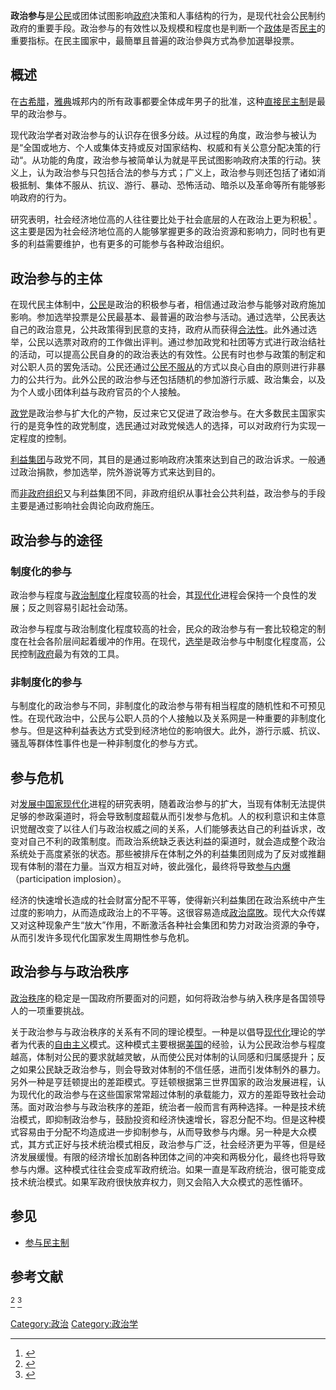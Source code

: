 '''政治参与'''是[[公民|公民]]或团体试图影响[[政府|政府]]决策和人事结构的行为，是现代社会公民制约政府的重要手段。政治参与的有效性以及规模和程度也是判断一个[[政体|政体]]是否[[民主|民主]]的重要指标{{r|孙关宏|page=279}}。在民主國家中，最簡單且普遍的政治參與方式為參加選舉投票。

==概述==
在[[古希腊|古希腊]]，[[雅典|雅典]]城邦内的所有政事都要全体成年男子的批准，这种[[直接民主制|直接民主制]]是最早的政治参与。

现代政治学者对政治参与的认识存在很多分歧。从过程的角度，政治参与被认为是“全国或地方、个人或集体支持或反对国家结构、权威和有关公意分配决策的行动“{{r|孙关宏|page=280}}。从功能的角度，政治参与被简单认为就是平民试图影响政府决策的行动{{r|亨廷顿|page=3}}。狭义上，认为政治参与只包括合法的参与方式；广义上，政治参与则还包括了诸如消极抵制、集体不服从、抗议、游行、暴动、恐怖活动、暗杀以及革命等所有能够影响政府的行为{{r|亨廷顿|page=6}}{{r|孙关宏|page=281}}。

研究表明，社会经济地位高的人往往要比处于社会底层的人在政治上更为积极<ref>{{cite book|author=格林斯坦|title=政治学手册精选（下）|pages=338-339}}</ref> 。这主要是因为社会经济地位高的人能够掌握更多的政治资源和影响力，同时也有更多的利益需要维护，也有更多的可能参与各种政治组织{{r|孙关宏|page=285}}。

==政治参与的主体==

在现代民主体制中，[[公民|公民]]是政治的积极参与者，相信通过政治参与能够对政府施加影响{{r|孙关宏|page=287}}。参加选举投票是公民最基本、最普遍的政治参与活动。通过选举，公民表达自己的政治意見，公共政策得到民意的支持，政府从而获得[[合法性|合法性]]。此外通过选举，公民以选票对政府的工作做出评判。通过参加政党和社团等方式进行政治结社的活动，可以提高公民自身的的政治表达的有效性。公民有时也参与政策的制定和对公职人员的罢免活动{{r|孙关宏|page=287-288}}。公民还通过[[公民不服从|公民不服从]]的方式以良心自由的原则进行非暴力的公共行为。此外公民的政治参与还包括随机的参加游行示威、政治集会，以及为个人或小团体利益与政府官员的个人接触{{r|孙关宏|page=288-289}}。

[[政党|政党]]是政治参与扩大化的产物，反过来它又促进了政治参与。在大多数民主国家实行的是竞争性的政党制度，选民通过对政党候选人的选择，可以对政府行为实现一定程度的控制{{r|孙关宏|page=289-290}}。

[[利益集团|利益集团]]与政党不同，其目的是通过影响政府决策來达到自己的政治诉求。一般通过政治捐款，参加选举，院外游说等方式来达到目的{{r|孙关宏|page=292-293}}。

而[[非政府组织|非政府组织]]又与利益集团不同，非政府组织从事社会公共利益，政治参与的手段主要是通过影响社会舆论向政府施压{{r|孙关宏|page=294-295}}。

==政治参与的途径==

===制度化的参与===
政治参与程度与[[政治制度化|政治制度化]]程度较高的社会，其[[现代化|现代化]]进程会保持一个良性的发展；反之则容易引起社会动荡{{r|孙关宏|page=297}}。

政治参与程度与政治制度化程度较高的社会，民众的政治参与有一套比较稳定的制度在社会各阶层间起着缓冲的作用。在现代，[[选举|选举]]是政治参与中制度化程度高，公民控制[[政府|政府]]最为有效的工具{{r|孙关宏|page=298}}。

===非制度化的参与===
与制度化的政治参与不同，非制度化的政治参与带有相当程度的随机性和不可预见性。在现代政治中，公民与公职人员的个人接触以及关系网是一种重要的非制度化参与。但是这种利益表达方式受到经济地位的影响很大。此外，游行示威、抗议、骚乱等群体性事件也是一种非制度化的参与方式{{r|孙关宏|page=302-303}}。

==参与危机==
对[[发展中国家|发展中国家]][[现代化|现代化]]进程的研究表明，随着政治参与的扩大，当现有体制无法提供足够的参政渠道时，将会导致制度超载从而引发参与危机。人的权利意识和主体意识觉醒改变了以往人们与政治权威之间的关系，人们能够表达自己的利益诉求，改变对自己不利的政策制度。而政治系统缺乏表达利益的渠道时，就会造成整个政治系统处于高度紧张的状态。那些被排斥在体制之外的利益集团则成为了反对或推翻现有体制的潜在力量。当双方相互对峙，彼此强化，最终将导致[[参与内爆|参与内爆]]（participation implosion）。{{r|孙关宏|page=308-310}}

经济的快速增长造成的社会财富分配不平等，使得新兴利益集团在政治系统中产生过度的影响力，从而造成政治上的不平等。这很容易造成[[政治腐敗|政治腐敗]]。现代大众传媒又对这种现象产生“放大”作用，不断激活各种社会集团和势力对政治资源的争夺，从而引发许多现代化国家发生周期性参与危机。{{r|孙关宏|page=310-311}}

==政治参与与政治秩序==
[[政治秩序|政治秩序]]的稳定是一国政府所要面对的问题，如何将政治参与纳入秩序是各国领导人的一项重要挑战。

关于政治参与与政治秩序的关系有不同的理论模型。一种是以倡导[[现代化|现代化]]理论的学者为代表的[[自由主义|自由主义]]模式。这种模式主要根据[[美国|美国]]的经验，认为公民政治参与程度越高，体制对公民的要求就越灵敏，从而使公民对体制的认同感和归属感提升；反之如果公民缺乏政治参与，则会导致对体制的不信任感，进而引发体制外的暴力。另外一种是亨廷顿提出的差距模式。亨廷顿根据第三世界国家的政治发展进程，认为现代化的政治参与在这些国家常常超过体制的承载能力，双方的差距导致社会动荡。{{r|孙关宏|page=313-314}}面对政治参与与政治秩序的差距，统治者一般而言有两种选择。一种是技术统治模式，即抑制政治参与，鼓励投资和经济快速增长，容忍分配不均。但是这种模式容易由于分配不均造成进一步抑制参与，从而导致参与内爆。另一种是大众模式，其方式正好与技术统治模式相反，政治参与广泛，社会经济更为平等，但是经济发展缓慢。有限的经济增长加剧各种团体之间的冲突和两极分化，最终也将导致参与内爆。这种模式往往会变成军政府统治。如果一直是军政府统治，很可能变成技术统治模式。如果军政府很快放弃权力，则又会陷入大众模式的恶性循环。{{r|孙关宏|page=315}}

==参见==
* [[参与民主制|参与民主制]]

==参考文献==
<div class="references-small">
<references>
<ref name="孙关宏">{{cite book| author = 孙关宏| title = 政治学概论 | publisher = 复旦大学出版社 | date = 2003 | location = | pages =| url = | doi = | id = | isbn = 7309036611 }}</ref>
<ref name="亨廷顿">{{cite book|author=塞缪尔·P·亨廷顿 ，琼·纳尔逊|title=难以抉择：发展中国家的政治参与|year=1988|publisher=华夏出版社|isbn=9787800533471|location=北京}}</ref>
</references>
</div>
[[Category:政治|Category:政治]]
[[Category:政治学|Category:政治学]]